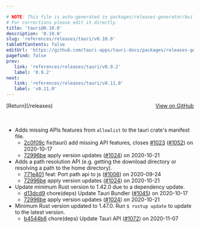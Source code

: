 ```yaml
---

# NOTE: This file is auto-generated in packages/releases-generator/build.ts
# For corrections please edit it directly
title: 'tauri@0.10.0'
description: '0.10.0'
slug: 'references/releases/tauri/v0.10.0'
tableOfContents: false
editUrl: 'https://github.com/tauri-apps/tauri-docs/packages/releases-generator/build.ts'
pagefind: false
prev:
   link: 'references/releases/tauri/v0.9.2'
   label: '0.9.2'
next:
   link: 'references/releases/tauri/v0.11.0'
   label: 'v0.11.0'
---
```


<div style="margin-bottom:3rem; display: flex; justify-content: space-between; align-items: center"><span>[Return](/releases)</span><span><a href="https://github.com/tauri-apps/tauri/releases/tag/tauri-v0.10.0">View on GitHub</a></span></div>

- Adds missing APIs features from `allowlist` to the tauri crate&#39;s manifest file.
  - [2c0f09c](https://www.github.com/tauri-apps/tauri/commit/2c0f09c85c8a60c2fa304fb25174d5020663f0d7) fix(tauri) add missing API features, closes [#1023](https://www.github.com/tauri-apps/tauri/pull/1023) ([#1052](https://www.github.com/tauri-apps/tauri/pull/1052)) on 2020-10-17
  - [72996be](https://www.github.com/tauri-apps/tauri/commit/72996be1bd3eb878c4cf30bfec79058071c26d7a) apply version updates ([#1024](https://www.github.com/tauri-apps/tauri/pull/1024)) on 2020-10-21
- Adds a path resolution API (e.g. getting the download directory or resolving a path to the home directory).
  - [771e401](https://www.github.com/tauri-apps/tauri/commit/771e4019b8cfd1973015ffa632c9d6c6b82c5657) feat: Port path api to js ([#1006](https://www.github.com/tauri-apps/tauri/pull/1006)) on 2020-09-24
  - [72996be](https://www.github.com/tauri-apps/tauri/commit/72996be1bd3eb878c4cf30bfec79058071c26d7a) apply version updates ([#1024](https://www.github.com/tauri-apps/tauri/pull/1024)) on 2020-10-21
- Update minimum Rust version to 1.42.0 due to a dependency update.
  - [d13dcd9](https://www.github.com/tauri-apps/tauri/commit/d13dcd9fd8d30b1db147a78cecb878e924382274) chore(deps) Update Tauri Bundler ([#1045](https://www.github.com/tauri-apps/tauri/pull/1045)) on 2020-10-17
  - [72996be](https://www.github.com/tauri-apps/tauri/commit/72996be1bd3eb878c4cf30bfec79058071c26d7a) apply version updates ([#1024](https://www.github.com/tauri-apps/tauri/pull/1024)) on 2020-10-21
- Minimum Rust version updated to 1.47.0. Run `$ rustup update` to update to the latest version.
  - [b4544b6](https://www.github.com/tauri-apps/tauri/commit/b4544b63f268dc6f3f47a4bfbad5d72cceee8698) chore(deps) Update Tauri API ([#1072](https://www.github.com/tauri-apps/tauri/pull/1072)) on 2020-11-07

